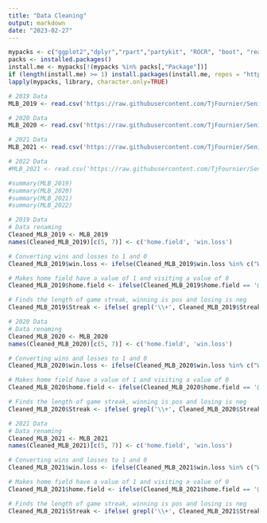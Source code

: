 ```yaml
---
title: "Data Cleaning"
output: markdown
date: "2023-02-27"
---
```


```r
mypacks <- c("ggplot2","dplyr","rpart","partykit", "ROCR", "boot", "readr", "rpart.plot", "tidyr", "stringr", "randomForest", "class", "rlang", "lubridate", "sparcl", "readxl", "ggridges")  
packs <- installed.packages()   
install.me <- mypacks[!(mypacks %in% packs[,"Package"])] 
if (length(install.me) >= 1) install.packages(install.me, repos = "http://cran.us.r-project.org")   # install (if needed)
lapply(mypacks, library, character.only=TRUE)  
```

```r
# 2019 Data
MLB_2019 <- read.csv('https://raw.githubusercontent.com/TjFournier/Senior-Thesis-Baseball/main/Data/MLB_2019.csv')

# 2020 Data
MLB_2020 <- read.csv('https://raw.githubusercontent.com/TjFournier/Senior-Thesis-Baseball/main/Data/MLB_2020.csv')

# 2021 Data
MLB_2021 <- read.csv('https://raw.githubusercontent.com/TjFournier/Senior-Thesis-Baseball/main/Data/MLB_2021.csv')

# 2022 Data
#MLB_2021 <- read.csv('https://raw.githubusercontent.com/TjFournier/Senior-Thesis-Baseball/main/Data/MLB_2022.csv')
```
```r
#summary(MLB_2019)
#summary(MLB_2020)
#summary(MLB_2021)
#summary(MLB_2022)
```

```r
# 2019 Data
# Data renaming
Cleaned_MLB_2019 <- MLB_2019
names(Cleaned_MLB_2019)[c(5, 7)] <- c('home.field', 'win.loss')

# Converting wins and losses to 1 and 0
Cleaned_MLB_2019$win.loss <- ifelse(Cleaned_MLB_2019$win.loss %in% c("W", "W-wo"), 1, 0)

# Makes home field have a value of 1 and visiting a value of 0
Cleaned_MLB_2019$home.field <- ifelse(Cleaned_MLB_2019$home.field == '@', 0, 1)

# Finds the length of game streak, winning is pos and losing is neg
Cleaned_MLB_2019$Streak <- ifelse( grepl('\\+', Cleaned_MLB_2019$Streak), nchar(Cleaned_MLB_2019$Streak),-1*nchar(Cleaned_MLB_2019$Streak))
```

```r
# 2020 Data
# Data renaming
Cleaned_MLB_2020 <- MLB_2020
names(Cleaned_MLB_2020)[c(5, 7)] <- c('home.field', 'win.loss')

# Converting wins and losses to 1 and 0
Cleaned_MLB_2020$win.loss <- ifelse(Cleaned_MLB_2020$win.loss %in% c("W", "W-wo"), 1, 0)

# Makes home field have a value of 1 and visiting a value of 0
Cleaned_MLB_2020$home.field <- ifelse(Cleaned_MLB_2020$home.field == '@', 0, 1)

# Finds the length of game streak, winning is pos and losing is neg
Cleaned_MLB_2020$Streak <- ifelse( grepl('\\+', Cleaned_MLB_2020$Streak), nchar(Cleaned_MLB_2020$Streak),-1*nchar(Cleaned_MLB_2020$Streak))
```

```r
# 2021 Data
# Data renaming
Cleaned_MLB_2021 <- MLB_2021
names(Cleaned_MLB_2021)[c(5, 7)] <- c('home.field', 'win.loss')

# Converting wins and losses to 1 and 0
Cleaned_MLB_2021$win.loss <- ifelse(Cleaned_MLB_2021$win.loss %in% c("W", "W-wo"), 1, 0)

# Makes home field have a value of 1 and visiting a value of 0
Cleaned_MLB_2021$home.field <- ifelse(Cleaned_MLB_2021$home.field == '@', 0, 1)

# Finds the length of game streak, winning is pos and losing is neg
Cleaned_MLB_2021$Streak <- ifelse( grepl('\\+', Cleaned_MLB_2021$Streak), nchar(Cleaned_MLB_2021$Streak),-1*nchar(Cleaned_MLB_2021$Streak))
```
